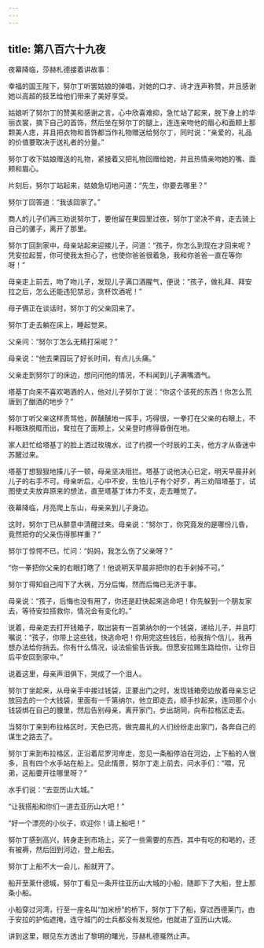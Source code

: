 ```yaml
---
---
---
```

title: 第八百六十九夜
---






夜幕降临，莎赫札德接着讲故事：





幸福的国王陛下，努尔丁听罢姑娘的弹唱，对她的口才、诗才连声称赞，并且感谢她以高超的技艺给他们带来了美好享受。

姑娘听了努尔丁的赞美和感谢之言，心中欣喜难抑，急忙站了起来，脱下身上的华丽衣裳，摘下自己的首饰，然后坐在努尔丁的腿上，连连亲吻他的眉心和面颊上那颗美人痣，并且把衣物和首饰都当作礼物赠送给努尔丁，同时说：“亲爱的，礼品的价值要取决于送礼者的分量。”

努尔丁收下姑娘赠送的礼物，紧接着又把礼物回赠给她，并且热情亲吻她的嘴、面颊和眉心。

片刻后，努尔丁站起来，姑娘急切地问道：“先生，你要去哪里？”

努尔丁回答道：“我该回家了。”

商人的儿子们再三劝说努尔丁，要他留在果园里过夜，努尔丁坚决不肯，走去骑上自己的骡子，离开了那里。

努尔丁回到家中，母亲站起来迎接儿子，问道：“孩子，你怎么到现在才回来呢？凭安拉起誓，你可使我太担心了，也使你爸爸很着急，我和你爸爸一直在等你呀！”

母亲走上前去，吻了吻儿子，发现儿子满口酒腥气，便说：“孩子，做礼拜、拜安拉之后，怎么还能违犯禁忌，贪杯饮酒呢！”

母子俩正在谈话时，努尔丁的父亲回来了。

努尔丁走去躺在床上，睡起觉来。

父亲问：“努尔丁怎么无精打采呢？”

母亲说：“他去果园玩了好长时间，有点儿头痛。”

父亲走到努尔丁的床边，想问问他的情况，不料闻到儿子满嘴酒气。

塔基丁向来不喜欢喝酒的人，他对儿子努尔丁说：“你这个该死的东西！你怎么荒唐到了酗酒的地步？”

努尔丁听父亲这样责骂他，醉醺醺地一挥手，巧得很，一拳打在父亲的右眼上，不料眼珠脱眶而出，耷拉在了面颊上，父亲登时疼得昏倒在地。

家人赶忙给塔基丁的脸上洒过玫瑰水，过了约摸一个时辰的工夫，他方才从昏迷中苏醒过来。

塔基丁想狠狠地揍儿子一顿，母亲坚决阻拦。塔基丁说他决心已定，明天早晨非剁儿子的右手不可。母亲听后，心中不安，生怕儿子有个好歹，再三劝阻塔基丁，试图使丈夫放弃原来的想法，直至塔基丁体力不支，走去睡觉了。

夜幕降临，月亮爬上东山，母亲来到儿子身边。

这时，努尔丁已从醉意中清醒过来。母亲说：“努尔丁，你究竟发的是哪份儿昏，竟然把你的父亲伤得那样重？”

努尔丁惊愕不已，忙问：“妈妈，我怎么伤了父亲呀？”

“你一拳把你父亲的右眼打瞎了！他说明天早晨非把你的右手剁掉不可。”

努尔丁得知自己闯下了大祸，万分后悔，然而后悔已无济于事。

母亲说：“孩子，后悔也没有用了，你还是赶快起来逃命吧！你先躲到一个朋友家去，等待安拉搭救你，情况会有变化的。”

说着，母亲走去打开钱箱子，取出装有一百第纳尔的一个钱袋，递给儿子，并且叮嘱说：“孩子，你带上这些钱，快逃命吧！你用完这些钱后，给我捎个信儿，我再想办法给你捎去。你有什么情况，设法偷偷告诉我。但愿安拉赐生路给你，让你日后平安回到家中。”

说着这里，母亲声泪俱下，哭成了一个泪人。

努尔丁坐起来，从母亲手中接过钱袋，正要出门之时，发现钱箱旁边放着母亲忘记放回去的一个大钱袋，里面有一千第纳尔，他立即走去，顺手抄起来，连同那个小钱袋绑在自己的腰里，然后告别母亲，离开家门，步出胡同，向布拉格区走去。

当努尔丁来到布拉格区时，天色已亮，做完晨礼的人们纷纷走出家门，各奔自己的谋生之路去了。

努尔丁来到布拉格区，正沿着尼罗河岸走，忽见一条船停泊在河边，上下船的人很多，且有四个水手站在船上。见此情景，努尔丁走上前去，问水手们：“喂，兄弟，这船要开往哪里呀？”

水手们说：“去亚历山大城。”

“让我搭船和你们一道去亚历山大吧！”

“好一个漂亮的小伙子，欢迎你！请上船吧！”

努尔丁感到高兴，转身走到市场上，买了一些需要的东西，其中有吃的和喝的，还有被褥，然后回到河边，登上船去。

努尔丁上船不大一会儿，船就开了。

船开至莱什德城，努尔丁看见一条开往亚历山大城的小船，随即下了大船，登上那条小船。

小船穿过河湾，行至一座名叫“加米桥”的桥下，努尔丁下了船，穿过西德莱门，由于安拉的护佑遮掩，连守城门的士兵都没有发现他，他就进了亚历山大城。





讲到这里，眼见东方透出了黎明的曙光，莎赫札德戛然止声。